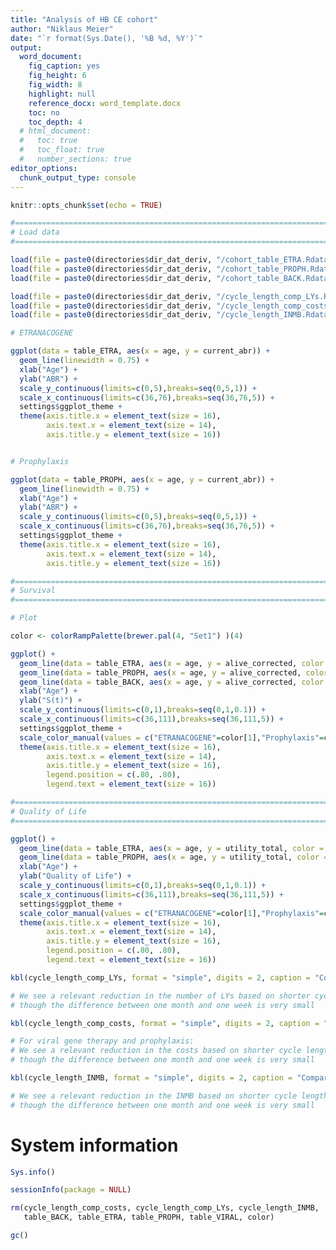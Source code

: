 ```yaml
---
title: "Analysis of HB CE cohort"
author: "Niklaus Meier"
date: "`r format(Sys.Date(), '%B %d, %Y')`"
output: 
  word_document:
    fig_caption: yes
    fig_height: 6
    fig_width: 8
    highlight: null
    reference_docx: word_template.docx
    toc: no
    toc_depth: 4
  # html_document:
  #   toc: true
  #   toc_float: true
  #   number_sections: true
editor_options: 
  chunk_output_type: console
---
```


<!-- Setup -->

```r

knitr::opts_chunk$set(echo = TRUE)

#===============================================================================
# Load data
#===============================================================================

load(file = paste0(directories$dir_dat_deriv, "/cohort_table_ETRA.Rdata"))
load(file = paste0(directories$dir_dat_deriv, "/cohort_table_PROPH.Rdata"))
load(file = paste0(directories$dir_dat_deriv, "/cohort_table_BACK.Rdata"))

load(file = paste0(directories$dir_dat_deriv, "/cycle_length_comp_LYs.Rdata"))
load(file = paste0(directories$dir_dat_deriv, "/cycle_length_comp_costs.Rdata"))
load(file = paste0(directories$dir_dat_deriv, "/cycle_length_INMB.Rdata"))

```

<!-- Plots -->

```r

# ETRANACOGENE

ggplot(data = table_ETRA, aes(x = age, y = current_abr)) +
  geom_line(linewidth = 0.75) +
  xlab("Age") +
  ylab("ABR") + 
  scale_y_continuous(limits=c(0,5),breaks=seq(0,5,1)) +
  scale_x_continuous(limits=c(36,76),breaks=seq(36,76,5)) +
  settings$ggplot_theme +
  theme(axis.title.x = element_text(size = 16),
        axis.text.x = element_text(size = 14),
        axis.title.y = element_text(size = 16))


# Prophylaxis

ggplot(data = table_PROPH, aes(x = age, y = current_abr)) +
  geom_line(linewidth = 0.75) +
  xlab("Age") +
  ylab("ABR") +
  scale_y_continuous(limits=c(0,5),breaks=seq(0,5,1)) +
  scale_x_continuous(limits=c(36,76),breaks=seq(36,76,5)) +
  settings$ggplot_theme +
  theme(axis.title.x = element_text(size = 16),
        axis.text.x = element_text(size = 14),
        axis.title.y = element_text(size = 16))


```

```r

#===============================================================================
# Survival
#===============================================================================

# Plot

color <- colorRampPalette(brewer.pal(4, "Set1") )(4)

ggplot() +
  geom_line(data = table_ETRA, aes(x = age, y = alive_corrected, color = "ETRANACOGENE"),linewidth = 1) +
  geom_line(data = table_PROPH, aes(x = age, y = alive_corrected, color = "Prophylaxis"),linewidth = 1) +
  geom_line(data = table_BACK, aes(x = age, y = alive_corrected, color = "Background Mortality"),linewidth = 1) +
  xlab("Age") +
  ylab("S(t)") + 
  scale_y_continuous(limits=c(0,1),breaks=seq(0,1,0.1)) +
  scale_x_continuous(limits=c(36,111),breaks=seq(36,111,5)) +
  settings$ggplot_theme +
  scale_color_manual(values = c("ETRANACOGENE"=color[1],"Prophylaxis"=color[2],"Background Mortality"=color[4])) +
  theme(axis.title.x = element_text(size = 16),
        axis.text.x = element_text(size = 14),
        axis.title.y = element_text(size = 16),
        legend.position = c(.80, .80),
        legend.text = element_text(size = 16))

#===============================================================================
# Quality of Life
#===============================================================================

ggplot() +
  geom_line(data = table_ETRA, aes(x = age, y = utility_total, color = "ETRANACOGENE"),linewidth = 1) +
  geom_line(data = table_PROPH, aes(x = age, y = utility_total, color = "Prophylaxis"),linewidth = 1) +
  xlab("Age") +
  ylab("Quality of Life") + 
  scale_y_continuous(limits=c(0,1),breaks=seq(0,1,0.1)) +
  scale_x_continuous(limits=c(36,111),breaks=seq(36,111,5)) +
  settings$ggplot_theme +
  scale_color_manual(values = c("ETRANACOGENE"=color[1],"Prophylaxis"=color[2])) +
  theme(axis.title.x = element_text(size = 16),
        axis.text.x = element_text(size = 14),
        axis.title.y = element_text(size = 16),
        legend.position = c(.80, .80),
        legend.text = element_text(size = 16))


```

```r

kbl(cycle_length_comp_LYs, format = "simple", digits = 2, caption = "Comparison Life Years")

# We see a relevant reduction in the number of LYs based on shorter cycle lengths,
# though the difference between one month and one week is very small

kbl(cycle_length_comp_costs, format = "simple", digits = 2, caption = "Comparison Costs")

# For viral gene therapy and prophylaxis: 
# We see a relevant reduction in the costs based on shorter cycle lengths,
# though the difference between one month and one week is very small

kbl(cycle_length_INMB, format = "simple", digits = 2, caption = "Comparison Incremental Net Monetary Benefit")

# We see a relevant reduction in the INMB based on shorter cycle lengths,
# though the difference between one month and one week is very small

```


# System information

```r

Sys.info()

sessionInfo(package = NULL)

```

```r

rm(cycle_length_comp_costs, cycle_length_comp_LYs, cycle_length_INMB,
   table_BACK, table_ETRA, table_PROPH, table_VIRAL, color)

gc()

```